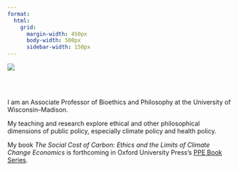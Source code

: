```yaml
---
format:
  html:
    grid:
      margin-width: 450px
      body-width: 500px
      sidebar-width: 150px
---
```


::: column-margin
![](PK_monarch.png)
:::

\
\

I am an Associate Professor of Bioethics and Philosophy at the University of Wisconsin--Madison.

My teaching and research explore ethical and other philosophical dimensions of public policy, especially climate policy and health policy.

My book *The Social Cost of Carbon: Ethics and the Limits of Climate Change Economics* is forthcoming in Oxford University Press's [PPE Book Series](https://ppebookseries.org/).
